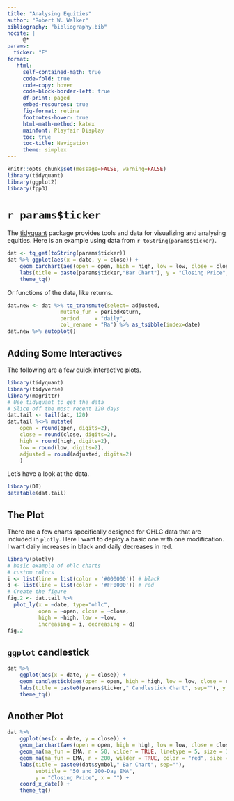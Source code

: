 ```yaml
---
title: "Analysing Equities"
author: "Robert W. Walker"
bibliography: "bibliography.bib"
nocite: |
     @*
params:
  ticker: "F"
format: 
   html:
     self-contained-math: true
     code-fold: true
     code-copy: hover
     code-block-border-left: true
     df-print: paged
     embed-resources: true
     fig-format: retina
     footnotes-hover: true
     html-math-method: katex
     mainfont: Playfair Display
     toc: true
     toc-title: Navigation
     theme: simplex
---
```


```r
knitr::opts_chunk$set(message=FALSE, warning=FALSE)
library(tidyquant)
library(ggplot2)
library(fpp3)
```

# `r params$ticker`

The [tidyquant](https://cran.r-project.org/web/packages/tidyquant/index.html) package provides tools and data for visualizing and analysing equities. Here is an example using data from `r toString(params$ticker)`.

```r
dat <- tq_get(toString(params$ticker))
dat %>% ggplot(aes(x = date, y = close)) +
    geom_barchart(aes(open = open, high = high, low = low, close = close)) +
    labs(title = paste(params$ticker,"Bar Chart"), y = "Closing Price", x = "") +
    theme_tq()
```

Or functions of the data, like returns.

```r
dat.new <- dat %>% tq_transmute(select= adjusted,
                 mutate_fun = periodReturn,
                 period     = "daily",
                 col_rename = "Ra") %>% as_tsibble(index=date) 
dat.new %>% autoplot()
```

## Adding Some Interactives

The following are a few quick interactive plots.

```r
library(tidyquant)
library(tidyverse)
library(magrittr)
# Use tidyquant to get the data
# Slice off the most recent 120 days
dat.tail <- tail(dat, 120)
dat.tail %<>% mutate(
    open = round(open, digits=2),
    close = round(close, digits=2),
    high = round(high, digits=2),
    low = round(low, digits=2),
    adjusted = round(adjusted, digits=2)
    )
```

Let's have a look at the data.

```r
library(DT)
datatable(dat.tail)
```

## The Plot

There are a few charts specifically designed for OHLC data that are included in `plotly`.  Here I want to deploy a basic one with one modification.  I want daily increases in black and daily decreases in red.

```r
library(plotly)
# basic example of ohlc charts
# custom colors
i <- list(line = list(color = '#000000')) # black
d <- list(line = list(color = '#FF0000')) # red
# Create the figure
fig.2 <- dat.tail %>%
  plot_ly(x = ~date, type="ohlc",
          open = ~open, close = ~close,
          high = ~high, low = ~low,
          increasing = i, decreasing = d)
fig.2
```

## `ggplot` candlestick

```r
dat %>%
    ggplot(aes(x = date, y = close)) +
    geom_candlestick(aes(open = open, high = high, low = low, close = close)) +
    labs(title = paste0(params$ticker," Candlestick Chart", sep=""), y = "Closing Price", x = "") +
    theme_tq()
```

## Another Plot

```r
dat %>%
    ggplot(aes(x = date, y = close)) +
    geom_barchart(aes(open = open, high = high, low = low, close = close)) +
    geom_ma(ma_fun = EMA, n = 50, wilder = TRUE, linetype = 5, size = 1.25) +
    geom_ma(ma_fun = EMA, n = 200, wilder = TRUE, color = "red", size = 1.25) + 
    labs(title = paste0(dat$symbol," Bar Chart", sep=""), 
         subtitle = "50 and 200-Day EMA", 
         y = "Closing Price", x = "") + 
    coord_x_date() +
    theme_tq()
```

